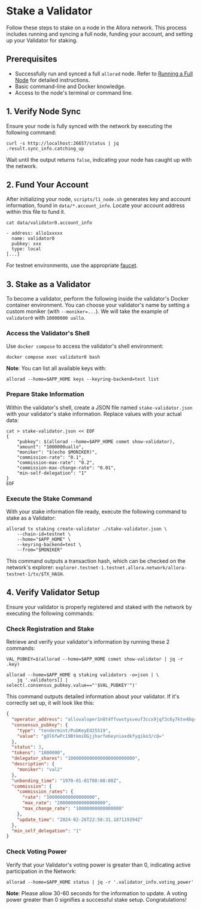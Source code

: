# Stake a Validator

Follow these steps to stake on a node in the Allora network. This process includes running and syncing a full node, funding your account, and setting up your Validator for staking.

## Prerequisites

- Successfully run and synced a full `allorad` node. Refer to [Running a Full Node](./run-full-node) for detailed instructions.
- Basic command-line and Docker knowledge.
- Access to the node's terminal or command line.

## 1\. Verify Node Sync

Ensure your node is fully synced with the network by executing the following command:

```shell
curl -s http://localhost:26657/status | jq .result.sync_info.catching_up
```

Wait until the output returns `false`, indicating your node has caught up with the network.

## 2\. Fund Your Account

After initializing your node, `scripts/l1_node.sh` generates key and account information, found in `data/*.account_info`. Locate your account address within this file to fund it. 

```shell
cat data/validator0.account_info

- address: allo1xxxxx
  name: validator0
  pubkey: xxx
  type: local
[...]
```

For testnet environments, use the appropriate [faucet](/devs/get-started/setup-wallet#add-faucet-funds).

## 3\. Stake as a Validator

To become a validator, perform the following inside the validator's Docker container environment. You can choose your validator's name by setting a custom moniker (with `--moniker=...`). We will take the example of `validator0` with `10000000 uallo`. 

### Access the Validator's Shell

Use `docker compose` to access the validator's shell environment:

```shell
docker compose exec validator0 bash
```

**Note**: You can list all available keys with: 

```shell
allorad --home=$APP_HOME keys --keyring-backend=test list
```

### Prepare Stake Information

Within the validator's shell, create a JSON file named `stake-validator.json` with your validator's stake information. Replace values with your actual data:

```shell
cat > stake-validator.json << EOF
{
    "pubkey": $(allorad --home=$APP_HOME comet show-validator),
    "amount": "1000000uallo",
    "moniker": "$(echo $MONIKER)",
    "commission-rate": "0.1",
    "commission-max-rate": "0.2",
    "commission-max-change-rate": "0.01",
    "min-self-delegation": "1"
}
EOF
```

### Execute the Stake Command

With your stake information file ready, execute the following command to stake as a Validator:

```shell
allorad tx staking create-validator ./stake-validator.json \
    --chain-id=testnet \
    --home="$APP_HOME" \
    --keyring-backend=test \
    --from="$MONIKER"
```

This command outputs a transaction hash, which can be checked on the network's explorer: `explorer.testnet-1.testnet.allora.network/allora-testnet-1/tx/$TX_HASH`.

## 4\. Verify Validator Setup

Ensure your validator is properly registered and staked with the network by executing the following commands:

### Check Registration and Stake

Retrieve and verify your validator's information by running these 2 commands:

```shell
VAL_PUBKEY=$(allorad --home=$APP_HOME comet show-validator | jq -r .key)
```

```shell
allorad --home=$APP_HOME q staking validators -o=json | \
    jq '.validators[] | select(.consensus_pubkey.value=="'$VAL_PUBKEY'")'
```

This command outputs detailed information about your validator. If it's correctly set up, it will look like this:

```json
{
  "operator_address": "allovaloper1n8t4ffvwstysveuf3ccx9jqf3c6y7kte48qcxm",
  "consensus_pubkey": {
    "type": "tendermint/PubKeyEd25519",
    "value": "gOl6fwPc19BtkmiOGjjharfe6eyniaxdkfyqiko3/cQ="
  },
  "status": 3,
  "tokens": "1000000",
  "delegator_shares": "1000000000000000000000000",
  "description": {
    "moniker": "val2"
  },
  "unbonding_time": "1970-01-01T00:00:00Z",
  "commission": {
    "commission_rates": {
      "rate": "100000000000000000",
      "max_rate": "200000000000000000",
      "max_change_rate": "10000000000000000"
    },
    "update_time": "2024-02-26T22:50:31.187119394Z"
  },
  "min_self_delegation": "1"
}
```

### Check Voting Power

Verify that your Validator's voting power is greater than 0, indicating active participation in the Network:

```shell
allorad --home=$APP_HOME status | jq -r '.validator_info.voting_power'
```

**Note**: Please allow 30-60 seconds for the information to update. A voting power greater than 0 signifies a successful stake setup. Congratulations!
